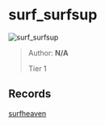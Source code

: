 
# surf_surfsup

![surf_surfsup](https://raw.githubusercontent.com/Sayt123/SurfMapPics/Maps-and-bonuses/csgo/surf_surfsup.jpg)

> Author: **N/A**
>
> Tier 1

## Records

[surfheaven](https://surfheaven.eu/map/surf_surfsup)
